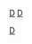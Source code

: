 {{Catnav|頁面分類|人类社会|知識|科学|自然科学|環境科學}}
{{Catnav|頁面分類|人类社会|環境|環境科學}}

{{catmore}}

[[Category:地球科学|D]]
[[category:環境科學|D]]
[[category:应用物理|D]]